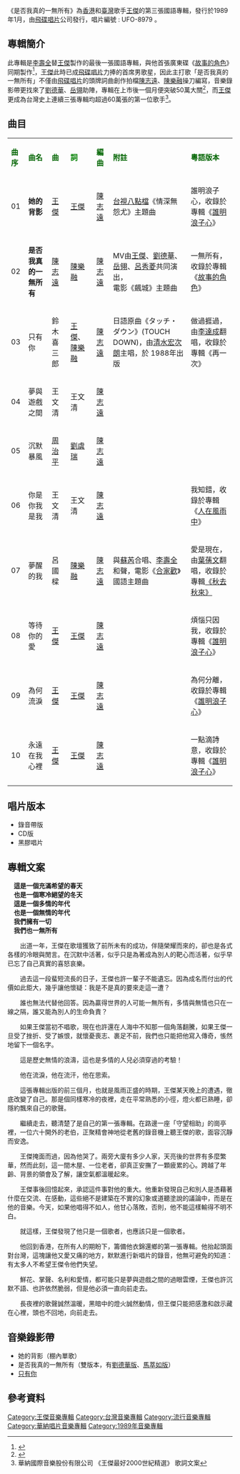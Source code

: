 {{Infobox album <!-- See Wikipedia:WikiProject_Albums -->
| name       = 是否我真的一無所有
| type       = [[專輯|專輯]]
| artist     = [[王傑_(歌手)|王傑]]
| cover      = Dave_wangCD_03.jpg
<!-- 未知參數 | background = orange -->
| released   = 1989年1月18日
| recorded   = 1988年7月-11月
| genre      = [[國語流行音樂|國語流行音樂]]
| label      = [[飛碟唱片|飛碟唱片]]
<!-- 未知參數 | number     = UFO-8979 -->
| prev_title = [[忘了你忘了我|忘了你忘了我]]
| prev_year  = 1988 <!-- 7月11日 -->
| next_title = [[故事的角色|故事的角色]]
| next_year  = 1989 <!-- 2月2日 -->
}}
《是否我真的一無所有》為[[香港|香港]]和[[臺灣|臺灣]]歌手[[王傑_(歌手)|王傑]]的第三張國語專輯，發行於1989年1月，由[[飛碟唱片|飛碟唱片]]公司發行，唱片編號 : UFO-8979 。

==專輯簡介==
此專輯是[[李壽全|李壽全]]替[[王傑_(歌手)|王傑]]製作的最後一張國語專輯，與他首張廣東碟《[[故事的角色|故事的角色]]》同期製作<ref>{{Cite web |url=http://post.books.com.tw/bookpost/blog/3944.htm |title=一場遊戲一場夢／王傑 (1975~1993 台灣流行音樂最佳100張）  |access-date=2013-11-30 |archive-date=2013-12-02 |archive-url=https://web.archive.org/web/20131202234729/http://post.books.com.tw/bookpost/blog/3944.htm |dead-url=no }}</ref>，[[王傑_(歌手)|王傑]]此時已成[[飛碟唱片|飛碟唱片]]力捧的首席男歌星，因此主打歌「是否我真的一無所有」不僅由[[飛碟唱片|飛碟唱片]]的頭牌詞曲創作拍檔[[陳志遠|陳志遠]]、[[陳樂融|陳樂融]]操刀編寫，音樂錄影帶更找來了[[劉德華|劉德華]]、[[岳翎|岳翎]]助陣，專輯在上市後一個月便突破50萬大關<ref>{{Cite web |url=http://www.kkbox.com/hk/tc/column/classic-107-index-1.html |title=1989年經典歌曲(上)  這是「浪子」王傑的第三張國語專輯，在短短一個月內就銷售衝破50萬大關，聲勢驚人  |access-date=2013-11-30 |archive-url=https://web.archive.org/web/20131203023427/http://www.kkbox.com/hk/tc/column/classic-107-index-1.html |archive-date=2013-12-03 |dead-url=yes }}</ref>，而[[王傑_(歌手)|王傑]]更成為台灣史上連續三張專輯均超過60萬張的第一位歌手<ref>華納國際音樂股份有限公司 《王傑最好2000世紀精選》 歌詞文案 </ref>。

==曲目==
{| class="wikitable"
|-
| <font color=darkgreen>'''曲序'''</font> || <font color=darkgreen>'''曲名'''</font> || <font color=darkgreen>'''曲'''</font> || <font color=green>'''詞'''</font> || <font color=darkgreen>'''編曲'''</font> || <font color=darkgreen>'''附註'''</font>  || <font color=darkgreen>'''粵語版本'''</font> 
|-
| 01 || '''她的背影''' || [[王傑_(歌手)|王傑]] || [[王傑_(歌手)|王傑]] || [[陳志遠|陳志遠]] || [[台視|台視]][[八點檔|八點檔]]《情深無怨尤》主題曲||誰明浪子心，收錄於專輯《[[誰明浪子心|誰明浪子心]]》
|-
| 02 || '''是否我真的一無所有''' || [[陳志遠|陳志遠]] || [[陳樂融|陳樂融]] || [[陳志遠|陳志遠]] || MV由[[王傑_(歌手)|王傑]]、[[劉德華|劉德華]]、[[岳翎|岳翎]]、[[呂秀菱|呂秀菱]]共同演出，<br />電影《飆城》主題曲||一無所有，收錄於專輯《[[故事的角色|故事的角色]]》
|-
| 03 || 只有你 || 鈴木喜三郎 || [[王傑_(歌手)|王傑]]、[[陳樂融|陳樂融]] || [[陳志遠|陳志遠]] ||日語原曲《タッチ・ダウン》(TOUCH DOWN)，由[[w:ja:清水宏次朗|清水宏次朗]]主唱，於 1988年出版 || 做過捱過，由[[李達成|李達成]]翻唱，收錄於專輯《再一次》
|-
| 04 || 夢與遊戲之間 || 王文清 || 王文清 || [[陳志遠|陳志遠]] || ||
|-
| 05 || 沉默暴風 || [[周治平|周治平]] || [[劉虞瑞|劉虞瑞]] || [[陳志遠|陳志遠]] || ||
|-
| 06 || 你是你我是我 || 王文清 || 王文清 ||[[陳志遠|陳志遠]]  || ||我知錯，收錄於專輯《[[人在風雨中|人在風雨中]]》
|-
| 07 || 夢醒的我 || 呂國樑 || [[陳樂融|陳樂融]] || [[陳志遠|陳志遠]] || 與[[蘇芮|蘇芮]]合唱、[[李壽全|李壽全]]和聲，電影《[[合家歡|合家歡]]》國語主題曲|| 愛是現在，由[[葉蒨文|葉蒨文]]翻唱，收錄於專輯[[秋去秋來|《秋去秋來》]]
|-
| 08 || 等待你的愛 || [[王傑_(歌手)|王傑]] || [[王傑_(歌手)|王傑]] || [[陳志遠|陳志遠]] || ||煩惱只因我，收錄於專輯《[[誰明浪子心|誰明浪子心]]》
|-
| 09 || 為何流淚 || [[王傑_(歌手)|王傑]] || [[王傑_(歌手)|王傑]] || [[陳志遠|陳志遠]] || ||為何分離，收錄於專輯《[[誰明浪子心|誰明浪子心]]》
|-
| 10 || 永遠在我心裡 || [[王傑_(歌手)|王傑]] || [[王傑_(歌手)|王傑]] ||  [[陳志遠|陳志遠]] || ||一點滴詩意，收錄於專輯《[[誰明浪子心|誰明浪子心]]》
|}

== 唱片版本 ==
* 錄音帶版
* CD版
* 黑膠唱片
== 專輯文案 ==


　'''這是一個充滿希望的春天'''<br>

　'''也是一個寒冷絕望的冬天'''<br>

　'''這是一個多情的年代'''<br>

　'''也是一個無情的年代'''<br>

　'''我們擁有一切'''<br>

　'''我們也一無所有'''<br>


　　出道一年，王傑在歌壇獲致了前所未有的成功，伴隨榮耀而來的，卻也是各式各樣的冷眼與閒言。在沉默中活著，似乎只是為著成為別人的靶心而活著，似乎早已忘了自己真實的喜怒哀樂。


　　過去這一段蜚短流長的日子，王傑也許一輩子不能遺忘。因為成名而付出的代價如此鉅大，幾乎讓他懷疑：我是不是真的要來走這一遭？


　　誰也無法代替他回答。因為贏得世界的人可能一無所有，多情與無情也只在一線之隔，誰又能為別人的生命負責？


　　如果王傑當初不唱歌，現在也許還在人海中不知那一個角落翻騰，如果王傑一旦受了挫折、受了嫉恨，就懷憂喪志、裹足不前，我們也只能把他寫入傳奇，悵然地留下一個名字。


　　這是歷史無情的浪濤，這也是多情的人兒必須穿過的考驗！


　　他在流淚，他在流汗，他在思索。


　　這張專輯出版的前三個月，也就是風雨正盛的時期，王傑某天晚上的遭遇，徹底改變了自己。那是個同樣寒冷的夜裡，走在平常熟悉的小徑，燈火都已熟睡，卻隱約飄來自己的歌聲。


　　繼續走去，聽清楚了是自己的第一張專輯。在路邊一座「守望相助」的崗亭裡，一位六十開外的老伯，正聚精會神地從老舊的錄音機上聽王傑的歌，面容沉靜而安逸。


　　王傑掩面而過，因為他哭了。兩旁大廈有多少人家，天亮後的世界有多麼繁華，然而此刻，這一間木屋、一位老者，卻真正安撫了一顆疲累的心。跨越了年齡、背景的領會及了解，讓空氣都溫暖起來。


　　王傑事後回憶起來，承認這件事對他的重大。他重新發現自己和別人是憑藉著什麼在交流、在感動，這些絕不是建築在不實的幻象或道聽塗說的議論中，而是在他的音樂。今天，如果他唱得不如人，他甘心落敗，否則，他不能這樣輸得不明不白。


　　就這樣，王傑發現了他只是一個歌者，也應該只是一個歌者。


　　他回到香港，在所有人的期盼下，籌備他衣錦還鄉的第一張專輯。他抬起頭面對台灣，這塊讓他又愛又痛的地方，默默進行新唱片的錄音，他無可避免的知道：有太多人不希望王傑令他們失望。


　　鮮花、掌聲、名利和愛情，都可能只是夢與遊戲之間的過眼雲煙，王傑也許沉默不語、也許依然脆弱，但是他必須一直向前走去。


　　長夜裡的歌聲誠然溫暖，黑暗中的燈火誠然動情，但王傑只能把感激和啟示藏在心裡，頭也不回地，向前走去。

== 音樂錄影帶 ==
* 她的背影（棚內單歌）
* 是否我真的一無所有（雙版本，有[https://www.youtube.com/watch?v=bDgWkgQ1oXA&list=PLvVNZSE0M_YdWuxQLUGgz0odQ1MhH5v_L&index=9 劉德華版]、[https://www.youtube.com/watch?v=R1Bm9R3GjvM 馬萃如版]）
* [https://www.youtube.com/watch?v=GcErKFynYLU&index=10&list=PLvVNZSE0M_YdWuxQLUGgz0odQ1MhH5v_L 只有你]

==參考資料==
{{reflist}}

{{王傑 (歌手)}}

[[Category:王傑音樂專輯|Category:王傑音樂專輯]]
[[Category:台灣音樂專輯|Category:台灣音樂專輯]]
[[Category:流行音樂專輯|Category:流行音樂專輯]]
[[Category:華納唱片音樂專輯|Category:華納唱片音樂專輯]]
[[Category:1989年音樂專輯|Category:1989年音樂專輯]]